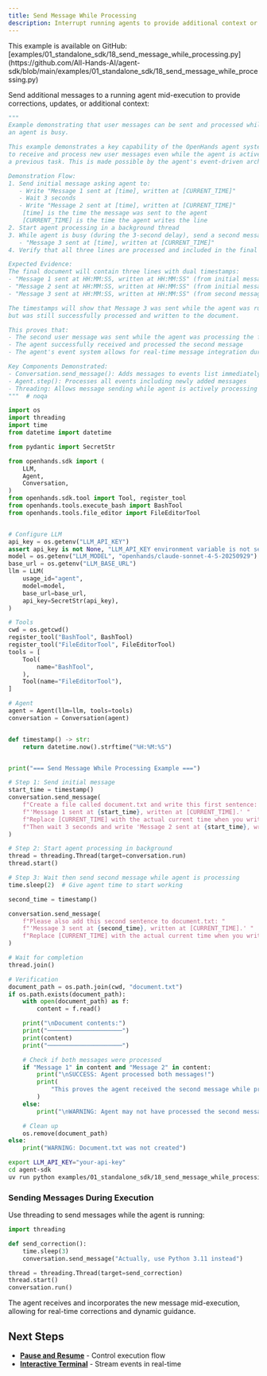 ```yaml
---
title: Send Message While Processing
description: Interrupt running agents to provide additional context or corrections.
---
```


<Note>
This example is available on GitHub: [examples/01_standalone_sdk/18_send_message_while_processing.py](https://github.com/All-Hands-AI/agent-sdk/blob/main/examples/01_standalone_sdk/18_send_message_while_processing.py)
</Note>

Send additional messages to a running agent mid-execution to provide corrections, updates, or additional context:

```python icon="python" examples/01_standalone_sdk/18_send_message_while_processing.py
"""
Example demonstrating that user messages can be sent and processed while
an agent is busy.

This example demonstrates a key capability of the OpenHands agent system: the ability
to receive and process new user messages even while the agent is actively working on
a previous task. This is made possible by the agent's event-driven architecture.

Demonstration Flow:
1. Send initial message asking agent to:
   - Write "Message 1 sent at [time], written at [CURRENT_TIME]"
   - Wait 3 seconds
   - Write "Message 2 sent at [time], written at [CURRENT_TIME]"
    [time] is the time the message was sent to the agent
    [CURRENT_TIME] is the time the agent writes the line
2. Start agent processing in a background thread
3. While agent is busy (during the 3-second delay), send a second message asking to add:
   - "Message 3 sent at [time], written at [CURRENT_TIME]"
4. Verify that all three lines are processed and included in the final document

Expected Evidence:
The final document will contain three lines with dual timestamps:
- "Message 1 sent at HH:MM:SS, written at HH:MM:SS" (from initial message, written immediately)
- "Message 2 sent at HH:MM:SS, written at HH:MM:SS" (from initial message, written after 3-second delay)
- "Message 3 sent at HH:MM:SS, written at HH:MM:SS" (from second message sent during delay)

The timestamps will show that Message 3 was sent while the agent was running,
but was still successfully processed and written to the document.

This proves that:
- The second user message was sent while the agent was processing the first task
- The agent successfully received and processed the second message
- The agent's event system allows for real-time message integration during processing

Key Components Demonstrated:
- Conversation.send_message(): Adds messages to events list immediately
- Agent.step(): Processes all events including newly added messages
- Threading: Allows message sending while agent is actively processing
"""  # noqa

import os
import threading
import time
from datetime import datetime

from pydantic import SecretStr

from openhands.sdk import (
    LLM,
    Agent,
    Conversation,
)
from openhands.sdk.tool import Tool, register_tool
from openhands.tools.execute_bash import BashTool
from openhands.tools.file_editor import FileEditorTool


# Configure LLM
api_key = os.getenv("LLM_API_KEY")
assert api_key is not None, "LLM_API_KEY environment variable is not set."
model = os.getenv("LLM_MODEL", "openhands/claude-sonnet-4-5-20250929")
base_url = os.getenv("LLM_BASE_URL")
llm = LLM(
    usage_id="agent",
    model=model,
    base_url=base_url,
    api_key=SecretStr(api_key),
)

# Tools
cwd = os.getcwd()
register_tool("BashTool", BashTool)
register_tool("FileEditorTool", FileEditorTool)
tools = [
    Tool(
        name="BashTool",
    ),
    Tool(name="FileEditorTool"),
]

# Agent
agent = Agent(llm=llm, tools=tools)
conversation = Conversation(agent)


def timestamp() -> str:
    return datetime.now().strftime("%H:%M:%S")


print("=== Send Message While Processing Example ===")

# Step 1: Send initial message
start_time = timestamp()
conversation.send_message(
    f"Create a file called document.txt and write this first sentence: "
    f"'Message 1 sent at {start_time}, written at [CURRENT_TIME].' "
    f"Replace [CURRENT_TIME] with the actual current time when you write the line. "
    f"Then wait 3 seconds and write 'Message 2 sent at {start_time}, written at [CURRENT_TIME].'"  # noqa
)

# Step 2: Start agent processing in background
thread = threading.Thread(target=conversation.run)
thread.start()

# Step 3: Wait then send second message while agent is processing
time.sleep(2)  # Give agent time to start working

second_time = timestamp()

conversation.send_message(
    f"Please also add this second sentence to document.txt: "
    f"'Message 3 sent at {second_time}, written at [CURRENT_TIME].' "
    f"Replace [CURRENT_TIME] with the actual current time when you write this line."
)

# Wait for completion
thread.join()

# Verification
document_path = os.path.join(cwd, "document.txt")
if os.path.exists(document_path):
    with open(document_path) as f:
        content = f.read()

    print("\nDocument contents:")
    print("─────────────────────")
    print(content)
    print("─────────────────────")

    # Check if both messages were processed
    if "Message 1" in content and "Message 2" in content:
        print("\nSUCCESS: Agent processed both messages!")
        print(
            "This proves the agent received the second message while processing the first task."  # noqa
        )
    else:
        print("\nWARNING: Agent may not have processed the second message")

    # Clean up
    os.remove(document_path)
else:
    print("WARNING: Document.txt was not created")
```

```bash Running the Example
export LLM_API_KEY="your-api-key"
cd agent-sdk
uv run python examples/01_standalone_sdk/18_send_message_while_processing.py
```

### Sending Messages During Execution

Use threading to send messages while the agent is running:

```python highlight={4-5,7-8}
import threading

def send_correction():
    time.sleep(3)
    conversation.send_message("Actually, use Python 3.11 instead")

thread = threading.Thread(target=send_correction)
thread.start()
conversation.run()
```

The agent receives and incorporates the new message mid-execution, allowing for real-time corrections and dynamic guidance.

## Next Steps

- **[Pause and Resume](/sdk/guides/pause-and-resume)** - Control execution flow
- **[Interactive Terminal](/sdk/guides/interactive-terminal)** - Stream events in real-time
